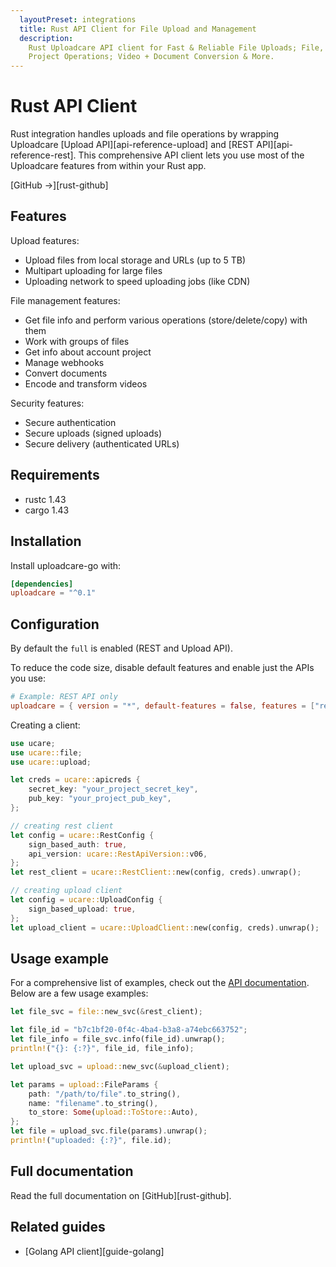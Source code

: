 ```yaml
---
  layoutPreset: integrations
  title: Rust API Client for File Upload and Management
  description:
    Rust Uploadcare API client for Fast & Reliable File Uploads; File, Group,
    Project Operations; Video + Document Conversion & More.
---
```


# Rust API Client

Rust integration handles uploads and file operations by wrapping Uploadcare
[Upload API][api-reference-upload] and [REST API][api-reference-rest]. This
comprehensive API client lets you use most of the Uploadcare features from within
your Rust app.

[GitHub &rarr;][rust-github]

## Features

Upload features:
* Upload files from local storage and URLs (up to 5 TB)
* Multipart uploading for large files
* Uploading network to speed uploading jobs (like CDN)

File management features:
* Get file info and perform various operations (store/delete/copy) with them
* Work with groups of files 
* Get info about account project
* Manage webhooks
* Convert documents
* Encode and transform videos

Security features:
* Secure authentication
* Secure uploads (signed uploads)
* Secure delivery (authenticated URLs)

## Requirements

- rustc 1.43   
- cargo 1.43

## Installation

Install uploadcare-go with:

```toml
[dependencies]
uploadcare = "^0.1"
```

## Configuration 

By default the `full` is enabled (REST and Upload API).

To reduce the code size, disable default features and enable just the APIs you use:

```toml
# Example: REST API only
uploadcare = { version = "*", default-features = false, features = ["rest"] }
```

Creating a client:

```rust
use ucare;
use ucare::file;
use ucare::upload;

let creds = ucare::apicreds {
    secret_key: "your_project_secret_key",
    pub_key: "your_project_pub_key",
};

// creating rest client
let config = ucare::RestConfig {
    sign_based_auth: true,
    api_version: ucare::RestApiVersion::v06,
};
let rest_client = ucare::RestClient::new(config, creds).unwrap();

// creating upload client
let config = ucare::UploadConfig {
    sign_based_upload: true,
};
let upload_client = ucare::UploadClient::new(config, creds).unwrap();
```

## Usage example

For a comprehensive list of examples, check out the [API documentation](https://docs.rs/uploadcare/).
Below are a few usage examples:

```rust
let file_svc = file::new_svc(&rest_client);

let file_id = "b7c1bf20-0f4c-4ba4-b3a8-a74ebc663752";
let file_info = file_svc.info(file_id).unwrap();
println!("{}: {:?}", file_id, file_info);

let upload_svc = upload::new_svc(&upload_client);

let params = upload::FileParams {
    path: "/path/to/file".to_string(),
    name: "filename".to_string(),
    to_store: Some(upload::ToStore::Auto),
};
let file = upload_svc.file(params).unwrap();
println!("uploaded: {:?}", file.id);

```

## Full documentation

Read the full documentation on [GitHub][rust-github].

## Related guides

* [Golang API client][guide-golang]
